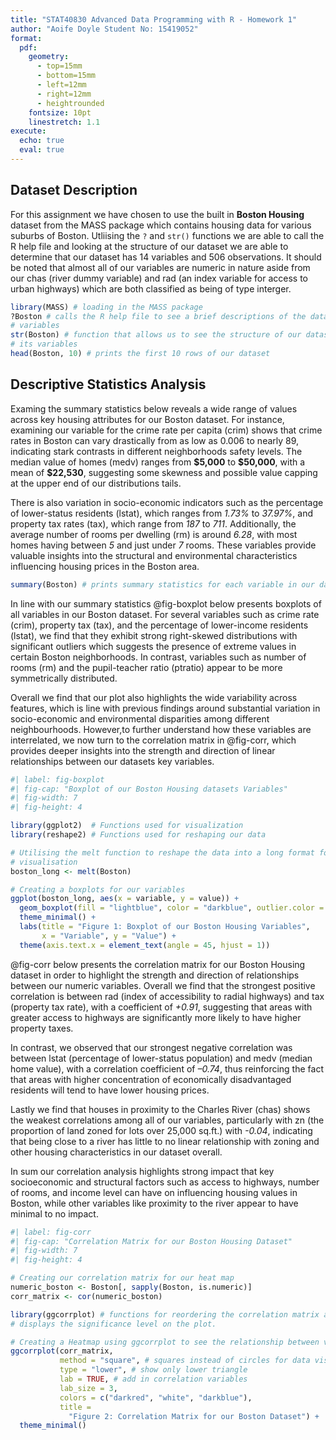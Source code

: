 ```yaml
---
title: "STAT40830 Advanced Data Programming with R - Homework 1"
author: "Aoife Doyle Student No: 15419052"
format: 
  pdf:
    geometry: 
      - top=15mm
      - bottom=15mm
      - left=12mm
      - right=12mm
      - heightrounded
    fontsize: 10pt  
    linestretch: 1.1  
execute:
  echo: true  
  eval: true  
---
```



## Dataset Description

For this assignment we have chosen to use the built in **Boston Housing** 
dataset from the MASS package which contains housing data for various suburbs 
of Boston. Utliising the `?` and `str()` functions we are able to call the R 
help file and looking at the structure of our dataset we are able to determine 
that our dataset has 14 variables and 506 observations. It should be noted that 
almost all of our variables are numeric in nature aside from our chas 
(river dummy variable) and rad (an index variable for access to urban highways) 
which are both classified as being of type interger. 

```r
library(MASS) # loading in the MASS package
?Boston # calls the R help file to see a brief descriptions of the datasets 
# variables
str(Boston) # function that allows us to see the structure of our dataset and 
# its variables
head(Boston, 10) # prints the first 10 rows of our dataset

```

## Descriptive Statistics Analysis

Examing the summary statistics below reveals a wide range of values across key 
housing attributes for our Boston dataset. For instance, examining our variable 
for the crime rate per capita (crim) shows that crime rates in Boston can vary
drastically from as low as 0.006 to nearly 89, indicating stark contrasts in 
different neighborhoods safety levels. The median value of homes (medv) ranges 
from **$5,000** to **$50,000**, with a mean of **$22,530**, suggesting some 
skewness and possible value capping at the upper end of our distributions tails.

There is also variation in socio-economic indicators such as the percentage of 
lower-status residents (lstat), which ranges from *1.73%* to *37.97%*, and 
property tax rates (tax), which range from *187* to *711*. Additionally, the 
average number of rooms per dwelling (rm) is around *6.28*, with most homes 
having between *5* and just under *7* rooms. These variables provide valuable 
insights into the structural and environmental characteristics influencing 
housing prices in the Boston area.

```r
summary(Boston) # prints summary statistics for each variable in our dataset
```

In line with our summary statistics @fig-boxplot below presents boxplots 
of all variables in our Boston dataset. For several variables such as crime rate
(crim), property tax (tax), and the percentage of lower-income residents (lstat), 
we find that they exhibit strong right-skewed distributions with significant 
outliers which suggests the presence of extreme values in certain Boston 
neighborhoods. In contrast, variables such as number of rooms (rm) and the 
pupil-teacher ratio (ptratio) appear to be more symmetrically distributed. 

Overall we find that our plot also highlights the wide variability across 
features, which is line with previous findings around substantial variation in 
socio-economic and environmental disparities among different neighbourhoods. 
However,to further understand how these variables are interrelated, we now 
turn to the correlation matrix in @fig-corr, which provides deeper 
insights into the strength and direction of linear relationships between our 
datasets key variables.

```r
#| label: fig-boxplot
#| fig-cap: "Boxplot of our Boston Housing datasets Variables"
#| fig-width: 7
#| fig-height: 4

library(ggplot2)  # Functions used for visualization
library(reshape2) # Functions used for reshaping our data

# Utilising the melt function to reshape the data into a long format for data 
# visualisation
boston_long <- melt(Boston)

# Creating a boxplots for our variables
ggplot(boston_long, aes(x = variable, y = value)) +
  geom_boxplot(fill = "lightblue", color = "darkblue", outlier.color = "darkred") +
  theme_minimal() +
  labs(title = "Figure 1: Boxplot of our Boston Housing Variables",
       x = "Variable", y = "Value") +
  theme(axis.text.x = element_text(angle = 45, hjust = 1))

```

@fig-corr below presents the correlation matrix for our Boston Housing 
dataset in order to highlight the strength and direction of relationships 
between our numeric variables. Overall we find that the strongest positive 
correlation is between rad (index of accessibility to radial highways) and tax 
(property tax rate), with a coefficient of *+0.91*, suggesting that areas with 
greater access to highways are significantly more likely to have higher property 
taxes.

In contrast, we observed that our strongest negative correlation was between 
lstat (percentage of lower-status population) and medv (median home value), with
a correlation coefficient of *–0.74*, thus reinforcing the fact that areas with 
higher concentration of economically disadvantaged residents will tend to have 
lower housing prices.

Lastly we find that houses in proximity to the Charles River (chas) shows the 
weakest correlations among all of our variables, particularly with zn (the 
proportion of land zoned for lots over 25,000 sq.ft.) with *-0.04*, indicating 
that being close to a river has little to no linear relationship with zoning and 
other housing characteristics in our dataset overall.

In sum our correlation analysis highlights strong impact that key socioeconomic 
and structural factors such as access to highways, number of rooms, and income 
level can have on influencing housing values in Boston, while other variables 
like proximity to the river appear to have minimal to no impact.


```r
#| label: fig-corr
#| fig-cap: "Correlation Matrix for our Boston Housing Dataset"
#| fig-width: 7
#| fig-height: 4

# Creating our correlation matrix for our heat map
numeric_boston <- Boston[, sapply(Boston, is.numeric)]
corr_matrix <- cor(numeric_boston)

library(ggcorrplot) # functions for reordering the correlation matrix and 
# displays the significance level on the plot.

# Creating a Heatmap using ggcorrplot to see the relationship between variables
ggcorrplot(corr_matrix, 
           method = "square", # squares instead of circles for data visuals
           type = "lower", # show only lower triangle
           lab = TRUE, # add in correlation variables
           lab_size = 3, 
           colors = c("darkred", "white", "darkblue"),
           title = 
             "Figure 2: Correlation Matrix for our Boston Dataset") +
  theme_minimal()


```